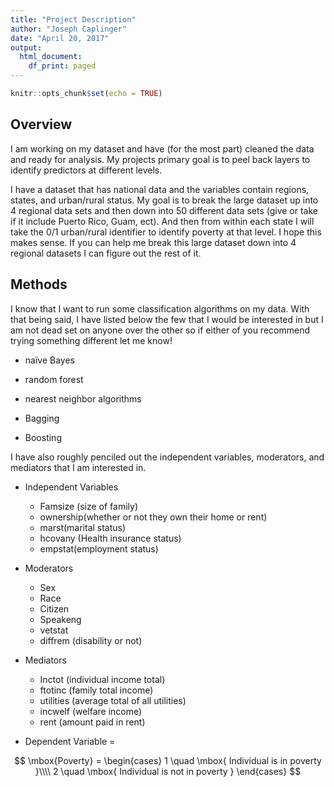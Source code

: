 ```yaml
---
title: "Project Description"
author: "Joseph Caplinger"
date: "April 20, 2017"
output: 
  html_document:
    df_print: paged
---
```


```r
knitr::opts_chunk$set(echo = TRUE)
```

## Overview

I am working on my dataset and have (for the most part) cleaned the data and ready for analysis.  My projects primary goal is to peel back layers to identify predictors at different levels.  

I have a dataset that has national data and the variables contain regions, states, and urban/rural status.  My goal is to break the large dataset up into 4 regional data sets and then down into 50  different data sets (give or take if it include Puerto Rico, Guam, ect).  And then from within each state I will take the 0/1 urban/rural identifier to identify poverty at that level.  I hope this makes sense.  If you can help me break this large dataset down into 4 regional datasets I can figure out the rest of it.

## Methods

I know that I want to run some classification algorithms on my data.  With that being said, I have listed below the few that I would be interested in but I am not dead set on anyone over the other so if either of you recommend trying something different let me know!

- naïve Bayes

- random forest

- nearest neighbor algorithms

- Bagging

- Boosting

I have also roughly penciled out the independent variables, moderators, and mediators that I am interested in.  

- Independent Variables 

    + Famsize (size of family)
    + ownership(whether or not they own their home or rent)
    + marst(marital status) 
    + hcovany (Health insurance status)
    + empstat(employment status)

- Moderators 

    + Sex
    + Race
    + Citizen
    + Speakeng
    + vetstat
    + diffrem (disability or not)

- Mediators

    + Inctot (individual income total)
    + ftotinc (family total income)
    + utilities (average total of all utilities)
    + incwelf (welfare income)
    + rent (amount paid in rent)

- Dependent Variable = 

$$
\mbox{Poverty} = 
\begin{cases}
1 \quad \mbox{ Individual is in poverty }\\\\
2 \quad \mbox{ Individual is not in poverty }
\end{cases}
$$

